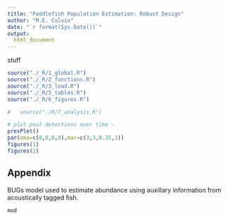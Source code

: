 ```yaml
---
title: "Paddlefish Population Estimation: Robust Design"
author: "M.E. Colvin"
date: "`r format(Sys.Date())`"
output:
  html_document
---
```



<!--
rmarkdown::render("index.Rmd")
-->

stuff

```r
source("./_R/1_global.R")  	
source("./_R/2_functions.R")         
source("./_R/3_load.R")     
source("./_R/5_tables.R") 
source("./_R/6_figures.R")  
```

	
```r
#	source("./R/7_analysis.R")
```	
```r
# plot pool detections over time - 
presPlot()
par(oma=c(0,0,0,0),mar=c(3,3,0.25,1))
figures(1)
figures(2)
```
   
## Appendix

BUGs model used to estimate abundance using auxillary information
from acoustically tagged fish.
```r
mod
```
